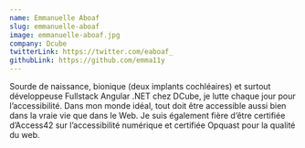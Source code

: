 ```yaml
---
name: Emmanuelle Aboaf
slug: emmanuelle-aboaf
image: emmanuelle-aboaf.jpg
company: Dcube
twitterLink: https://twitter.com/eaboaf_
githubLink: https://github.com/emma11y
---
```


Sourde de naissance, bionique (deux implants cochléaires) et surtout
développeuse Fullstack Angular .NET chez DCube, je lutte chaque jour pour
l’accessibilité. Dans mon monde idéal, tout doit être accessible aussi bien dans
la vraie vie que dans le Web. Je suis également fière d’être certifiée
d’Access42 sur l’accessibilité numérique et certifiée Opquast pour la qualité du
web.

